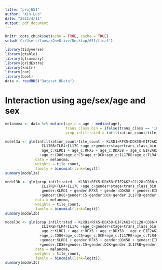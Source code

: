 ---
title: "proj651"
author: "Xin Luo"
date: "2022/4/11"
output: pdf_document
---

```{r setup, include=FALSE}
knitr::opts_chunk$set(echo = TRUE, cache = TRUE)
setwd('C:/Users/luosa/OneDrive/Desktop/651/final')
```

```{r}
library(tidyverse)
library(gtable)
library(gtsummary)
library(gridExtra)
library(knitr)
library(car)
library(boot)
data <- readRDS("Dataset.RData")
```

# Interaction using age/sex/age and sex
```{r}
melanoma <- data %>% mutate(age_c = age - median(age),
                            trans_class_bin = ifelse(trans_class == 'immune',1,0),
                            prop_infiltrated = infiltration_count/tile_count)

model3a <- glm(infiltration_count/tile_count ~ KLRD1+RFX5+DDX58+EIF2AK2+CCL28+CD86+C5+DCK+ 
                 IL17RB+TLR4+IL17C +age_c+gender+stage+trans_class_bin + 
                 age_c:KLRD1 + age_c:RFX5 + age_c:DDX58 + age_c:EIF2AK2 + age_c:CCL28
                +age_c:CD86+age_c:C5+age_c:DCK+age_c:IL17RB+age_c:TLR4+age_c:IL17C, 
              data = melanoma, 
              weights = tile_count, 
              family = binomial(link=logit))
summary(model3a)

model3b <- glm(prop_infiltrated ~ KLRD1+RFX5+DDX58+EIF2AK2+CCL28+CD86+C5+DCK+ 
                 IL17RB+TLR4+IL17C +age_c+gender+stage+trans_class_bin + 
                 gender:KLRD1 + gender:RFX5 + gender:DDX58 + gender:EIF2AK2 + gender:CCL28
                +gender:CD86+gender:C5+gender:DCK+gender:IL17RB+gender:TLR4+gender:IL17C, 
              data = melanoma, 
              weights = tile_count, 
              family = binomial(link=logit))
summary(model3b)

model3c <- glm(prop_infiltrated ~ KLRD1+RFX5+DDX58+EIF2AK2+CCL28+CD86+C5+DCK+ 
                 IL17RB+TLR4+IL17C +age_c+gender+stage+trans_class_bin + 
                 age_c:KLRD1 + age_c:RFX5 + age_c:DDX58 + age_c:EIF2AK2 + age_c:CCL28
                +age_c:CD86+age_c:C5+age_c:DCK+age_c:IL17RB+age_c:TLR4+age_c:IL17C 
                +gender:KLRD1 + gender:RFX5 + gender:DDX58 + gender:EIF2AK2 + gender:CCL28
                +gender:CD86+gender:C5+gender:DCK+gender:IL17RB+gender:TLR4+gender:IL17C, 
              data = melanoma, 
              weights = tile_count, 
              family = binomial(link=logit))
summary(model3c)
```